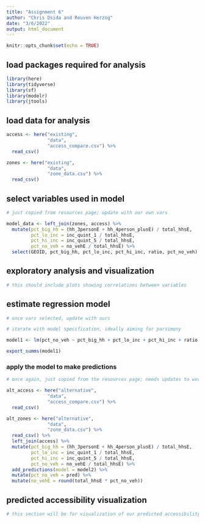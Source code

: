 ```yaml
---
title: "Assignment 6"
author: "Chris Dsida and Reuven Herzog"
date: "3/6/2022"
output: html_document
---
```


```r
knitr::opts_chunk$set(echo = TRUE)
```

## load packages required for analysis

```r
library(here)
library(tidyverse)
library(sf)
library(modelr)
library(jtools)
```

## load data for analysis

```r
access <- here("existing",
               "data",
               "access_compare.csv") %>%
  read_csv()

zones <- here("existing",
               "data",
               "zone_data.csv") %>%
  read_csv()
```

## select variables used in model

```r
# just copied from resources page; update with our own vars

model_data <- left_join(zones, access) %>%
  mutate(pct_big_hh = (hh_3personE + hh_4person_plusE) / total_hhsE,
         pct_lo_inc = inc_quint_1 / total_hhsE,
         pct_hi_inc = inc_quint_5 / total_hhsE,
         pct_no_veh = no_vehE / total_hhsE) %>%
  select(GEOID, pct_big_hh, pct_lo_inc, pct_hi_inc, ratio, pct_no_veh)
```

## exploratory analysis and visualization

```r
# this should include plots showing correlations between variables
```

## estimate regression model

```r
# once vars selected, update with ours

# iterate with model specification, ideally aiming for parsimony

model1 <- lm(pct_no_veh ~ pct_big_hh + pct_lo_inc + pct_hi_inc + ratio, data = model_data)

export_summs(model1)
```

### apply the model to make predictions

```r
# once again, just copied from the resources page; needs updates to work for us

alt_access <- here("alternative",
               "data",
               "access_compare.csv") %>%
  read_csv()

alt_zones <- here("alternative",
               "data",
               "zone_data.csv") %>%
  read_csv() %>%
  left_join(access) %>%
  mutate(pct_big_hh = (hh_3personE + hh_4person_plusE) / total_hhsE,
         pct_lo_inc = inc_quint_1 / total_hhsE,
         pct_hi_inc = inc_quint_5 / total_hhsE,
         pct_no_veh = no_vehE / total_hhsE) %>%
  add_predictions(model = model2) %>%
  mutate(pct_no_veh = pred) %>%
  mutate(no_vehE = round(total_hhsE * pct_no_veh)) 
```

## predicted accessibility visualization

```r
# this section will be for visualization of our predicted accessibility
```